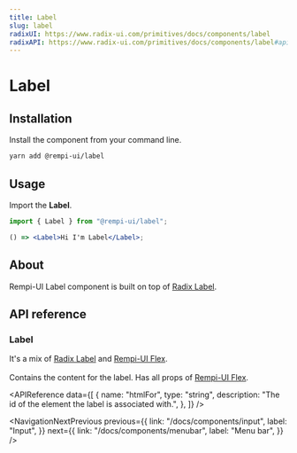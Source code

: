 ```yaml
---
title: Label
slug: label
radixUI: https://www.radix-ui.com/primitives/docs/components/label
radixAPI: https://www.radix-ui.com/primitives/docs/components/label#api-reference
---
```


# Label

<Description text="Renders an accessible label associated with controls." />

<SelectVersion />

<PreviewComponent name="label" />

## Installation

Install the component from your command line.

```bash
yarn add @rempi-ui/label
```

## Usage

Import the <strong>Label</strong>.

```jsx
import { Label } from "@rempi-ui/label";

() => <Label>Hi I'm Label</Label>;
```

## About

Rempi-UI Label component is built on top of [Radix Label](https://www.radix-ui.com/primitives/docs/components/label).

## API reference

### Label

It's a mix of [Radix Label](https://www.radix-ui.com/primitives/docs/components/label) and [Rempi-UI Flex](docs/flex). <br /><br />
Contains the content for the label. Has all props of [Rempi-UI Flex](docs/flex).

<MoreInfo
  componentName="Radix Label Root"
  componentLink="https://www.radix-ui.com/primitives/docs/components/label#root"
/>

<APIReference
  data={[
    {
      name: "htmlFor",
      type: "string",
      description: "The id of the element the label is associated with.",
    },
  ]}
/>

<NavigationNextPrevious
  previous={{
    link: "/docs/components/input",
    label: "Input",
  }}
  next={{
    link: "/docs/components/menubar",
    label: "Menu bar",
  }}
/>
